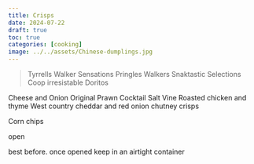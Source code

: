 ```yaml
---
title: Crisps
date: 2024-07-22
draft: true
toc: true
categories: [cooking]
image: ../../assets/Chinese-dumplings.jpg
---
```





> Tyrrells
> Walker Sensations
> Pringles
> Walkers
> Snaktastic Selections
>Coop irresistable
Doritos

>

Cheese and Onion
Original
Prawn Cocktail
Salt Vine
Roasted chicken and thyme
West country cheddar and red onion chutney crisps


Corn chips


open

best before. once opened keep in an airtight container

